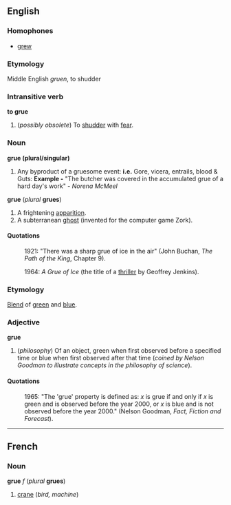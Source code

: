 ==English==
===Homophones===
*[[grew]]

===Etymology===
Middle English ''gruen'', to shudder

===Intransitive verb===
'''to grue'''
#(''possibly obsolete'') To [[shudder]] with [[fear]].

===Noun===
'''grue (plural/singular)'''
# Any byproduct of a gruesome event: '''i.e.''' Gore, vicera, entrails, blood & Guts: '''Example -''' "The butcher was covered in the accumulated grue of a hard day's work" - ''Norena McMeel''

'''grue''' (''plural'' '''grues''')
#A frightening [[apparition]].
#A subterranean [[ghost]] (invented for the computer game Zork).

====Quotations====
:1921: "There was a sharp grue of ice in the air" (John Buchan, ''The Path of the King'', Chapter 9).

:1964: ''A Grue of Ice'' (the title of a [[thriller]] by Geoffrey Jenkins).

===Etymology===
[[Blend]] of [[green]] and [[blue]].

===Adjective===
'''grue'''
#(''philosophy'') Of an object, green when first observed before a specified time or blue when first observed after that time (''coined by Nelson Goodman to illustrate concepts in the philosophy of science'').

====Quotations====
:1965: "The 'grue' property is defined as: ''x'' is grue if and only if ''x'' is green and is observed before the year 2000, or ''x'' is blue and is not observed before the year 2000." (Nelson Goodman, ''Fact, Fiction and Forecast'').

----
==French==
===Noun===
'''grue''' ''f'' (''plural'' '''grues''')

#[[crane]] (''bird, machine'')